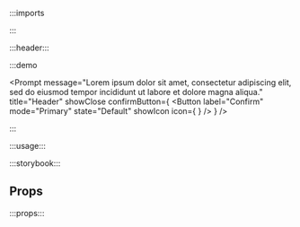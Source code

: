 :::imports


:::

:::header:::

:::demo

<Prompt
  message="Lorem ipsum dolor sit amet, consectetur adipiscing elit, sed do eiusmod tempor incididunt ut labore et dolore magna aliqua."
  title="Header"
  showClose
  confirmButton={
    <Button
      label="Confirm"
      mode="Primary"
      state="Default"
      showIcon
      icon={
        <Icon
          name="ph:placeholder"
        />
      }
    />
  }
/>

:::

:::usage:::

:::storybook:::

## Props

:::props:::
